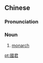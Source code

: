 ==Chinese==
{{zh-forms|s=国君}}

===Pronunciation===
{{zh-pron
|m=guójūn
|c=gwok3 gwan1
|cat=n
}}

===Noun===
{{zh-noun}}

# [[monarch]]

[[pt:國君]]